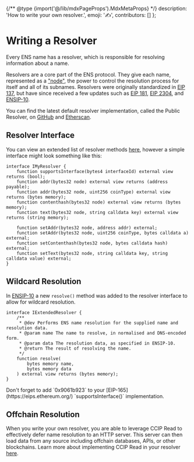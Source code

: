 {/** @type {import('@/lib/mdxPageProps').MdxMetaProps} */}
    description: 'How to write your own resolver.',
    emoji: '✍️',
    contributors: []
};

# Writing a Resolver

Every ENS name has a resolver, which is responsible for resolving information about a name.

Resolvers are a core part of the ENS protocol. They give each name, represented as a ["node"](/resolution/names#namehash), the power to control the resolution process for itself and all of its subnames. Resolvers were originally standardized in [EIP 137](https://eips.ethereum.org/EIPS/eip-137), but have since received a few updates such as [EIP 181](https://eips.ethereum.org/EIPS/eip-181), [EIP 2304](https://eips.ethereum.org/EIPS/eip-2304), and [ENSIP-10](/ensip/10).

You can find the latest default resolver implementation, called the Public Resolver, on [GitHub](https://github.com/ensdomains/ens-contracts/blob/mainnet/contracts/resolvers/PublicResolver.sol) and [Etherscan](/learn/deployments).

## Resolver Interface

You can view an extended list of resolver methods [here](/resolvers/interfaces), however a simple interface might look something like this:

```solidity
interface IMyResolver {
    function supportsInterface(bytes4 interfaceId) external view returns (bool);
    function addr(bytes32 node) external view returns (address payable);
    function addr(bytes32 node, uint256 coinType) external view returns (bytes memory);
    function contenthash(bytes32 node) external view returns (bytes memory);
    function text(bytes32 node, string calldata key) external view returns (string memory);
    
    function setAddr(bytes32 node, address addr) external;
    function setAddr(bytes32 node, uint256 coinType, bytes calldata a) external;
    function setContenthash(bytes32 node, bytes calldata hash) external;
    function setText(bytes32 node, string calldata key, string calldata value) external;
}
```

## Wildcard Resolution

In [ENSIP-10](/ensip/10) a new `resolve()` method was added to the resolver interface to allow for wildcard resolution.

```solidity
interface IExtendedResolver {    
    /**
     * @dev Performs ENS name resolution for the supplied name and resolution data.
     * @param name The name to resolve, in normalised and DNS-encoded form.
     * @param data The resolution data, as specified in ENSIP-10.
     * @return The result of resolving the name.
     */
    function resolve(
        bytes memory name,
        bytes memory data
    ) external view returns (bytes memory);
}
```

<Note>
Don't forget to add `0x9061b923` to your [EIP-165](https://eips.ethereum.org/) `supportsInterface()` implementation.
</Note>

## Offchain Resolution

When you write your own resolver, you are able to leverage CCIP Read to effectively defer name resolution to an HTTP server. This server can then load data from any source including offchain databases, APIs, or other blockchains. Learn more about implementing CCIP Read in your resolver [here](/resolvers/ccip-read).
